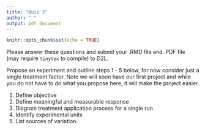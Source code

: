 ```yaml
---
title: "Quiz 3"
author: " "
output: pdf_document
---
```


```r
knitr::opts_chunk$set(echo = TRUE)
```

Please answer these questions and submit your .RMD file and .PDF file (may require `tinytex` to compile) to D2L.

Propose an experiment and outline steps 1 - 5 below, for now consider just a single treatment factor. Note we will soon have our first project and while you do not have to do what you propose here, it will make the project easier.

1. Define objective
2. Define meaningful and measurable response
3. Diagram treatment application process for a single run
4. Identify experimental units
5. List sources of variation.